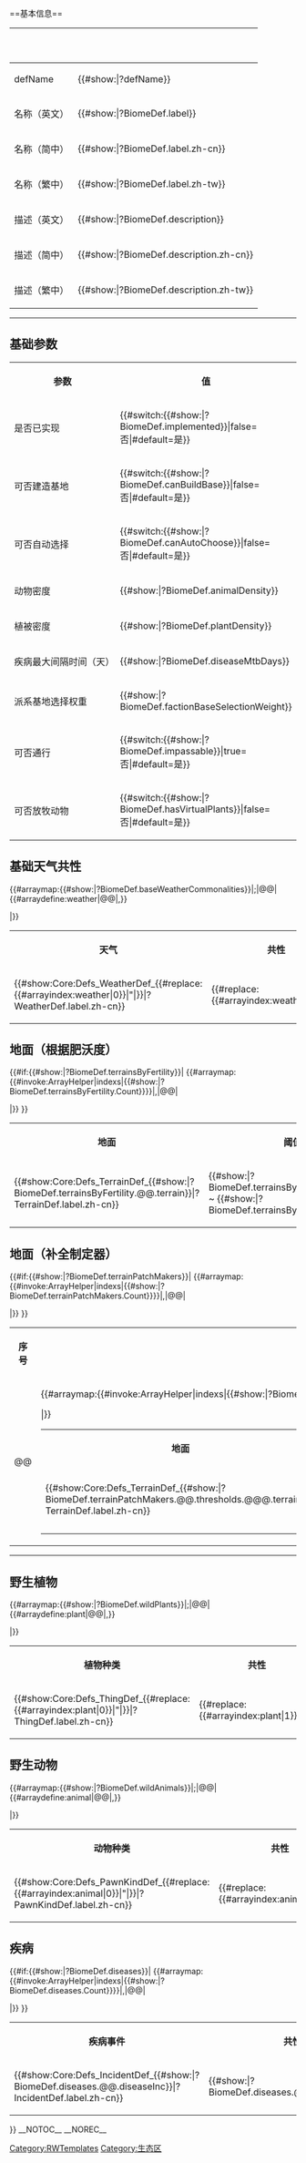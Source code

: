 <noinclude>[[Category:RWTemplates]]{{Documentation}}</noinclude>
<includeonly>==基本信息==
{|class="wikitable" style="width:100%;"
|-
! &nbsp; !! &nbsp;
|-
| defName || {{#show:{{{data|}}}|?defName}}
|-
| 名称（英文）|| {{#show:{{{data|}}}|?BiomeDef.label}}
|-
| 名称（简中）|| {{#show:{{{data|}}}|?BiomeDef.label.zh-cn}}
|-
| 名称（繁中）|| {{#show:{{{data|}}}|?BiomeDef.label.zh-tw}}
|-
| 描述（英文）|| {{#show:{{{data|}}}|?BiomeDef.description}}
|-
| 描述（简中）|| {{#show:{{{data|}}}|?BiomeDef.description.zh-cn}}
|-
| 描述（繁中）|| {{#show:{{{data|}}}|?BiomeDef.description.zh-tw}}
|}

<hr/>
<div class="row">

<div class="col-md-4">
==基础参数==
<table class="wikitable" style="width:100%;">
<tr><th style="width:60%;">参数</th><th style="width:40%;">值</th></tr>
<tr><td>是否已实现</td><td>{{#switch:{{#show:{{{data|}}}|?BiomeDef.implemented}}|false=否|#default=是}}</td></tr>
<tr><td>可否建造基地</td><td> {{#switch:{{#show:{{{data|}}}|?BiomeDef.canBuildBase}}|false=否|#default=是}}</td></tr>
<tr><td>可否自动选择</td><td> {{#switch:{{#show:{{{data|}}}|?BiomeDef.canAutoChoose}}|false=否|#default=是}}</td></tr>
<tr><td>动物密度</td><td>{{#show:{{{data|}}}|?BiomeDef.animalDensity}}</td></tr>
<tr><td>植被密度</td><td>{{#show:{{{data|}}}|?BiomeDef.plantDensity}}</td></tr>
<tr><td>疾病最大间隔时间（天）</td><td>{{#show:{{{data|}}}|?BiomeDef.diseaseMtbDays}}</td></tr>
<tr><td>派系基地选择权重</td><td>{{#show:{{{data|}}}|?BiomeDef.factionBaseSelectionWeight}}</td></tr>
<tr><td>可否通行</td><td>{{#switch:{{#show:{{{data|}}}|?BiomeDef.impassable}}|true=否|#default=是}}</td></tr>
<tr><td>可否放牧动物</td><td>{{#switch:{{#show:{{{data|}}}|?BiomeDef.hasVirtualPlants}}|false=否|#default=是}}</td></tr>
</table>
</div>

<div class="col-md-4">
==基础天气共性==
<table class="wikitable sortable" style="width:100%;">
<tr><th style="width:60%;">天气</th><th>共性</th style="width:40%;"></tr>
{{#arraymap:{{#show:{{{data|}}}|?BiomeDef.baseWeatherCommonalities}}|;|@@|
{{#arraydefine:weather|@@|,}}
<tr><td>{{#show:Core:Defs_WeatherDef_{{#replace:{{#arrayindex:weather|0}}|"|}}|?WeatherDef.label.zh-cn}}</td><td>{{#replace:{{#arrayindex:weather|1}}|"|}}</td></tr>
|}}
</table>
</div>

<div class="col-md-4">
==地面（根据肥沃度）==
<table class="wikitable sortable" style="width:100%;">
<tr><th style="width:60%;">地面</th><th>阈值</th style="width:40%;"></tr>
{{#if:{{#show:{{{data|}}}|?BiomeDef.terrainsByFertility}}|
{{#arraymap:{{#invoke:ArrayHelper|indexs|{{#show:{{{data|}}}|?BiomeDef.terrainsByFertility.Count}}}}|,|@@|
<tr>
<td>{{#show:Core:Defs_TerrainDef_{{#show:{{{data|}}}|?BiomeDef.terrainsByFertility.@@.terrain}}|?TerrainDef.label.zh-cn}}</td>
<td>{{#show:{{{data|}}}|?BiomeDef.terrainsByFertility.@@.min}} ~ {{#show:{{{data|}}}|?BiomeDef.terrainsByFertility.@@.max}}</td>
</tr>
|}}
}}
</table>
==地面（补全制定器）==
<table class="wikitable sortable" style="width:100%;">
<tr><th style="width:20%;">序号</th><th>地面</th style="width:60%;"><th style="width:20%;">贴图频率</th></tr>
{{#if:{{#show:{{{data|}}}|?BiomeDef.terrainPatchMakers}}|
{{#arraymap:{{#invoke:ArrayHelper|indexs|{{#show:{{{data|}}}|?BiomeDef.terrainPatchMakers.Count}}}}|,|@@|
<tr><td>@@</td>
<td>
<table class="wikitable sortable" style="width:100%">
<tr><th style="width:60%">地面</th><th style="width:40%">阈值</th></tr>
{{#arraymap:{{#invoke:ArrayHelper|indexs|{{#show:{{{data|}}}|?BiomeDef.terrainPatchMakers.@@.thresholds.Count}}}}|,|@@@|
<tr>
<td>{{#show:Core:Defs_TerrainDef_{{#show:{{{data|}}}|?BiomeDef.terrainPatchMakers.@@.thresholds.@@@.terrain}}|?TerrainDef.label.zh-cn}}</td>
<td>{{#show:{{{data|}}}|?BiomeDef.terrainPatchMakers.@@.thresholds.@@@.min}} ~ {{#show:{{{data|}}}|?BiomeDef.terrainPatchMakers.@@.thresholds.@@@.max}}</td>
</tr>
|}}
</table>
</td>
<td>{{#show:{{{data|}}}|?BiomeDef.terrainPatchMakers.@@.perlinFrequency}}</td></tr>
|}}
}}
</table>
</div>

</div><!--row end-->

<hr/>
<div class="row">

<div class="col-md-4">
==野生植物==
<table class="wikitable sortable" style="width:100%;">
<tr><th style="width:60%;">植物种类</th><th>共性</th style="width:40%;"></tr>
{{#arraymap:{{#show:{{{data|}}}|?BiomeDef.wildPlants}}|;|@@|
{{#arraydefine:plant|@@|,}}
<tr><td>{{#show:Core:Defs_ThingDef_{{#replace:{{#arrayindex:plant|0}}|"|}}|?ThingDef.label.zh-cn}}</td><td>{{#replace:{{#arrayindex:plant|1}}|"|}}</td></tr>
|}}
</table>
</div>

<div class="col-md-4">
==野生动物==
<table class="wikitable sortable" style="width:100%;">
<tr><th style="width:60%;">动物种类</th><th>共性</th style="width:40%;"></tr>
{{#arraymap:{{#show:{{{data|}}}|?BiomeDef.wildAnimals}}|;|@@|
{{#arraydefine:animal|@@|,}}
<tr><td>{{#show:Core:Defs_PawnKindDef_{{#replace:{{#arrayindex:animal|0}}|"|}}|?PawnKindDef.label.zh-cn}}</td><td>{{#replace:{{#arrayindex:animal|1}}|"|}}</td></tr>
|}}
</table>
</div>

<div class="col-md-4">
==疾病==
<table class="wikitable sortable" style="width:100%">
<tr><th style="width:60%;">疾病事件</th><th style="width:40%;">共性</th></tr>
{{#if:{{#show:{{{data|}}}|?BiomeDef.diseases}}|
{{#arraymap:{{#invoke:ArrayHelper|indexs|{{#show:{{{data|}}}|?BiomeDef.diseases.Count}}}}|,|@@|
<tr>
<td>{{#show:Core:Defs_IncidentDef_{{#show:{{{data|}}}|?BiomeDef.diseases.@@.diseaseInc}}|?IncidentDef.label.zh-cn}}</td>
<td>{{#show:{{{data|}}}|?BiomeDef.diseases.@@.commonality}}</td>
</tr>
|}}
}}
</table>
</div>

</div><!--row end-->






{{DISPLAYTITLE:{{#show:{{{data|}}}|?BiomeDef.label.zh-cn}}}}
__NOTOC__
__NOREC__
[[Category:生态区]]
</includeonly>